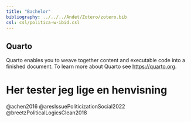 ```yaml
---
title: "Bachelor"
bibliography: ../../../Andet/Zotero/zotero.bib
csl: csl/politica-w-ibid.csl
---
```


## Quarto

Quarto enables you to weave together content and executable code into a finished document. To learn more about Quarto see <https://quarto.org>.

# Her tester jeg lige en henvisning

@achen2016
@aresIssuePoliticizationSocial2022
@breetzPoliticalLogicsClean2018